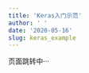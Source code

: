 ```yaml
---
title: 'Keras入门示范'
author: ' '
date: '2020-05-16'
slug: keras_example
---
```


页面跳转中···

<script>

window.location.replace("https://xsong.ltd/archives/dl/house_price_predict")

</script>

